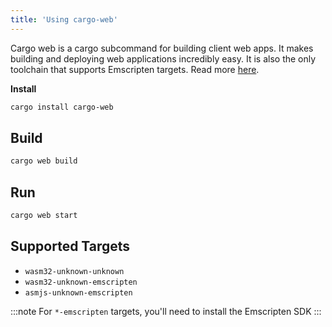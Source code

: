 ```yaml
---
title: 'Using cargo-web'
---
```


Cargo web is a cargo subcommand for building client web apps. It makes building and deploying web
applications incredibly easy. It is also the only toolchain that supports Emscripten targets. Read
more [here](https://github.com/koute/cargo-web).

**Install**

```bash
cargo install cargo-web
```

## Build

```bash
cargo web build
```

## Run

```bash
cargo web start
```

## Supported Targets

-   `wasm32-unknown-unknown`
-   `wasm32-unknown-emscripten`
-   `asmjs-unknown-emscripten`

:::note
For `*-emscripten` targets, you'll need to install the Emscripten SDK
:::
